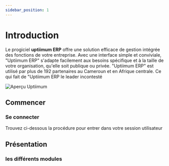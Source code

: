 ```yaml
---
sidebar_position: 1
---
```


# Introduction

Le progiciel **uptiimum ERP** offre une solution efficace de gestion intégrée des fonctions de votre entreprise. Avec une interface simple et conviviale, "Uptiimum ERP" s'adapte facilement aux besoins spécifique et à la taille de votre organisation, qu'elle soit publique ou privée. "Uptiimum ERP" est utilisé par plus de 192 partenaires au Cameroun et en Afrique centrale. Ce qui fait de "Uptiimum ERP le leader incontesté

![Aperçu Uptiimum](../static/img/uptiimum-Aperçu.png)

## Commencer

### Se connecter

Trouvez ci-dessous la procédure pour entrer dans votre session utilisateur

## Présentation

### les différents modules